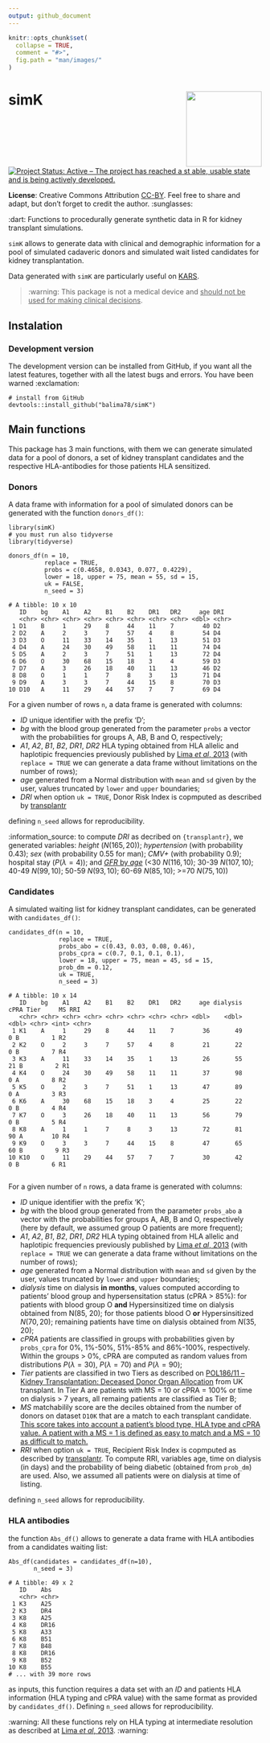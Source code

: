 ```yaml
---
output: github_document
---
```


<!-- README.md is generated from README.Rmd. Please edit that file -->

```r
knitr::opts_chunk$set(
  collapse = TRUE,
  comment = "#>",
  fig.path = "man/images/"
)
```

# simK <img src="man/images/simk.png" height="150" align="right"/>

[![Project Status: Active – The project has reached a st
able, usable state and is being actively developed.](https://www.repostatus.org/badges/latest/active.svg)](https://www.repostatus.org/#active)

**License**: Creative Commons Attribution [CC-BY](https://creativecommons.org/licenses/by/2.0/). Feel free to share and adapt, but don't forget to credit the author. :sunglasses:



:dart: Functions to procedurally generate synthetic data in R for kidney transplant simulations.

`simK` allows to generate data with clinical and demographic information for a pool of simulated cadaveric donors and simulated wait listed candidates for kidney transplantation.

Data generated with `simK` are particularly useful on [KARS](https://balima.shinyapps.io/kars/).

> :warning: This package is not a medical device and <ins>should not be used for making clinical decisions</ins>.

## Instalation

### Development version 

The development version can be installed from GitHub, if you want all the latest features, together with all the latest bugs and errors. You have been warned :exclamation:

```
# install from GitHub
devtools::install_github("balima78/simK")
```

## Main functions

This package has 3 main functions, with them we can generate simulated data for a pool of donors, a set of kidney transplant candidates and the respective HLA-antibodies for those patients HLA sensitized.

### Donors

A data frame with information for a pool of simulated donors can be generated with the function `donors_df()`:

```
library(simK)
# you must run also tidyverse
library(tidyverse)

donors_df(n = 10, 
          replace = TRUE, 
          probs = c(0.4658, 0.0343, 0.077, 0.4229), 
          lower = 18, upper = 75, mean = 55, sd = 15, 
          uk = FALSE, 
          n_seed = 3)
          
# A tibble: 10 x 10
   ID    bg    A1    A2    B1    B2    DR1   DR2     age DRI  
   <chr> <chr> <chr> <chr> <chr> <chr> <chr> <chr> <dbl> <chr>
 1 D1    B     1     29    8     44    11    7        40 D2   
 2 D2    A     2     3     7     57    4     8        54 D4   
 3 D3    O     11    33    14    35    1     13       51 D3   
 4 D4    A     24    30    49    58    11    11       74 D4   
 5 D5    A     2     3     7     51    1     13       72 D4   
 6 D6    O     30    68    15    18    3     4        59 D3   
 7 D7    A     3     26    18    40    11    13       46 D2   
 8 D8    O     1     1     7     8     3     13       71 D4   
 9 D9    A     3     3     7     44    15    8        70 D3   
10 D10   A     11    29    44    57    7     7        69 D4 
```

For a given number of rows `n`, a data frame is generated with columns: 

  + *ID* unique identifier with the prefix 'D'; 
  + *bg* with the blood group generated from the parameter `probs` a vector with the probabilities for groups A, AB, B and O, respectively; 
  + *A1*, *A2*, *B1*, *B2*, *DR1*, *DR2* HLA typing obtained from HLA allelic and haplotipic frequencies previously published by [Lima *et al*, 2013](https://www.slideshare.net/balima78/lima-2013) (with `replace = TRUE` we can generate a data frame without limitations on the number of rows);
  + *age* generated from a Normal distribution with `mean` and `sd` given by the user, values truncated by `lower` and `upper` boundaries;
  + *DRI* when option `uk = TRUE`, Donor Risk Index is copmputed as described by [transplantr](https://transplantr.txtools.net/articles/kidney_risk_scores.html) 
  
defining `n_seed` allows for reproducibility.

:information_source: to compute *DRI* as decribed on `{transplantr}`, we generated variables: *height* ($N(165,20)$); *hypertension* (with probability $0.43$); *sex* (with probability $0.55$ for man); *CMV+* (with probability $0.9$); hospital stay ($P(\lambda = 4)$); and [*GFR* by *age*](https://www.kidney.org/atoz/content/gfr) (<30 $N(116,10)$; 30-39 $N(107,10)$; 40-49 $N(99,10)$; 50-59 $N(93,10)$; 60-69 $N(85, 10)$; >=70  $N(75, 10)$) 

### Candidates

A simulated waiting list for kidney transplant candidates, can be generated with `candidates_df()`:

```
candidates_df(n = 10, 
              replace = TRUE,
              probs_abo = c(0.43, 0.03, 0.08, 0.46),
              probs_cpra = c(0.7, 0.1, 0.1, 0.1),
              lower = 18, upper = 75, mean = 45, sd = 15,
              prob_dm = 0.12,
              uk = TRUE,
              n_seed = 3)
              
# A tibble: 10 x 14
   ID    bg    A1    A2    B1    B2    DR1   DR2     age dialysis  cPRA Tier     MS RRI  
   <chr> <chr> <chr> <chr> <chr> <chr> <chr> <chr> <dbl>    <dbl> <dbl> <chr> <int> <chr>
 1 K1    A     1     29    8     44    11    7        36       49     0 B         1 R2   
 2 K2    O     2     3     7     57    4     8        21       22     0 B         7 R4   
 3 K3    A     11    33    14    35    1     13       26       55    21 B         2 R1   
 4 K4    O     24    30    49    58    11    11       37       98     0 A         8 R2   
 5 K5    O     2     3     7     51    1     13       47       89     0 A         3 R3   
 6 K6    A     30    68    15    18    3     4        25       22     0 B         4 R4   
 7 K7    O     3     26    18    40    11    13       56       79     0 B         5 R4   
 8 K8    A     1     1     7     8     3     13       72       81    90 A        10 R4   
 9 K9    O     3     3     7     44    15    8        47       65    60 B         9 R3   
10 K10   O     11    29    44    57    7     7        30       42     0 B         6 R1    
              
```

For a given number of `n` rows, a data frame is generated with columns: 

  + *ID* unique identifier with the prefix 'K'; 
  + *bg* with the blood group generated from the parameter `probs_abo` a vector with the probabilities for groups A, AB, B and O, respectively (here by default, we assumed group O patients are more frequent); 
  + *A1*, *A2*, *B1*, *B2*, *DR1*, *DR2* HLA typing obtained from HLA allelic and haplotipic frequencies previously published by [Lima *et al*, 2013](https://www.slideshare.net/balima78/lima-2013) (with `replace = TRUE` we can generate a data frame without limitations on the number of rows);
  + *age* generated from a Normal distribution with `mean` and `sd` given by the user, values truncated by `lower` and `upper` boundaries;
  + *dialysis* time on dialysis **in months**, values computed according to patients' blood group and hypersensitation status (cPRA > 85%): for patients with blood group O **and** Hypersinsitized time on dialysis obtained from N(85, 20); for those patients blood O **or** Hypersinsitized $N(70,20)$; remaining patients have time on dialysis obtained from $N(35,20)$;
  + *cPRA* patients are classified in groups with probabilities given by `probs_cpra` for 0%, 1%-50%, 51%-85% and 86%-100%, respectively. Within the groups > 0%, cPRA are computed as random values from distributions $P(\lambda = 30)$, $P(\lambda = 70)$ and $P(\lambda = 90)$;
  + *Tier* patients are classified in two Tiers as described on [POL186/11 – Kidney Transplantation: Deceased Donor Organ Allocation](https://nhsbtdbe.blob.core.windows.net/umbraco-assets-corp/22127/pol186.pdf) from UK transplant. In Tier A are patients with MS = 10 or cPRA = 100% or time on dialysis > 7 years, all remaing patients are classified as Tier B;
  + *MS* matchabilily score are the deciles obtained from the number of donors on dataset `D10K` that are a match to each transplant candidate. [This score takes into account a patient’s blood type, HLA type and cPRA value. A patient with a MS = 1 is defined as easy to match and a MS = 10 as difficult to match.](https://www.odt.nhs.uk/odt-structures-and-standards/odt-hub-programme/kidney-offering-scheme/#:~:text=blood%20group%20match-,Key%20terms,10%20as%20difficult%20to%20match)
  + *RRI* when option `uk = TRUE`, Recipient Risk Index is copmputed as described by [transplantr](https://transplantr.txtools.net/articles/kidney_risk_scores.html). To compute RRI, variables age, time on dialysis (in days) and the probability of being diabetic (obtained from `prob_dm`) are used. Also, we assumed all patients were on dialysis at time of listing.
  
defining `n_seed` allows for reproducibility.

### HLA antibodies

the function `Abs_df()` allows to generate a data frame with HLA antibodies from a candidates waiting list:

```
Abs_df(candidates = candidates_df(n=10), 
       n_seed = 3)
       
# A tibble: 49 x 2
   ID    Abs  
   <chr> <chr>
 1 K3    A25  
 2 K3    DR4  
 3 K8    A25  
 4 K8    DR16 
 5 K8    A33  
 6 K8    B51  
 7 K8    B48  
 8 K8    DR16 
 9 K8    B52  
10 K8    B55  
# ... with 39 more rows
```

as inputs, this function requires a data set with an *ID* and patients HLA information (HLA typing and cPRA value) with the same format as provided  by `candidates_df()`. Defining `n_seed` allows for reproducibility.

:warning: 
All these functions rely on HLA typing at intermediate resolution as described at  [Lima *et al*, 2013](https://www.slideshare.net/balima78/lima-2013).
:warning:
